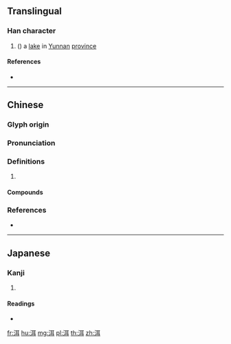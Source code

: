 {{character info/new}}
==Translingual==

===Han character===
{{Han char|rn=85|rad=水|as=06|sn=9|four=31140|canj=ESJ|ids=⿰氵耳}}

# ({{zh-only|洱海}}) a [[lake]] in [[Yunnan]] [[province]]

====References====
* {{Han ref|kx=0622.080|dkj=17412|dj=1018.060|hdz=31602.030|uh=6D31|ud=27953|bh=AC7C|bd=44156}}

----

==Chinese==
{{zh-forms}}

===Glyph origin===
{{Han etym}}

===Pronunciation===
{{zh-pron
|m=ěr
|c=nei2,ji5
|mc=y
|oc=y
|cat=
}}

===Definitions===
{{zh-hanzi}}

# {{rfdef|zh}}

====Compounds====
{{zh-der|普洱|普洱茶|洱海}}

===References===
* {{R:yue:Hanzi}}

----

==Japanese==

===Kanji===
{{ja-kanji|grade=|rs=水06}}

# {{defn|lang=ja|sort=水06}}

====Readings====
* {{ja-readings|on=[[じ]] (ji), [[に]] (ni)|kun=}}

[[fr:洱]]
[[hu:洱]]
[[mg:洱]]
[[pl:洱]]
[[th:洱]]
[[zh:洱]]